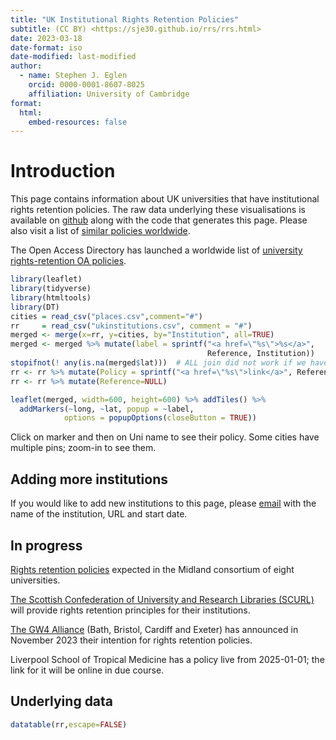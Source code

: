 ```yaml
---
title: "UK Institutional Rights Retention Policies"
subtitle: (CC BY) <https://sje30.github.io/rrs/rrs.html>
date: 2023-03-18
date-format: iso
date-modified: last-modified
author:
  - name: Stephen J. Eglen
    orcid: 0000-0001-8607-8025
    affiliation: University of Cambridge
format:
  html:
    embed-resources: false
---
```



# Introduction

This page contains information about UK universities that have
institutional rights retention policies.  The raw data underlying
these visualisations is available on
[github](https://github.com/sje30/rrs/blob/main/ukinstitutions.csv)
along with the code that generates this page.  Please also visit a
list of [similar policies worldwide](https://cyber.harvard.edu/hoap/Additional_resources#Policies_of_the_kind_recommended_in_the_guide).


The Open Access Directory has launched a worldwide list of [university
rights-retention OA policies](https://oad.simmons.edu/oadwiki/University_rights-retention_OA_policies).

```r
library(leaflet)
library(tidyverse)
library(htmltools)
library(DT)
cities = read_csv("places.csv",comment="#")
rr     = read_csv("ukinstitutions.csv", comment = "#")
merged <- merge(x=rr, y=cities, by="Institution", all=TRUE)
merged <- merged %>% mutate(label = sprintf("<a href=\"%s\">%s</a>",
                                            Reference, Institution))
stopifnot(! any(is.na(merged$lat)))  # ALL join did not work if we have NAs.
rr <- rr %>% mutate(Policy = sprintf("<a href=\"%s\">link</a>", Reference))
rr <- rr %>% mutate(Reference=NULL)
```

```r
leaflet(merged, width=600, height=600) %>% addTiles() %>%
  addMarkers(~long, ~lat, popup = ~label,
            options = popupOptions(closeButton = TRUE))
```

Click on marker and then on Uni name to see their policy.  Some cities
have multiple pins; zoom-in to see them.

## Adding more institutions

If you would like to add new institutions to this page, please
[email](https://sje30.github.io/about) with the name of the
institution, URL and start date.




## In progress

[Rights retention
policies](https://midlandsinnovation.org.uk/write/MediaUploads/Press%20Release/2023/MIRightsRetentionStatementFINAL.pdf)
expected in the Midland consortium of eight universities.

[The Scottish Confederation of University and Research Libraries
(SCURL)](https://www.scurl.ac.uk/rights-retention-statement) will
provide rights retention principles for their institutions.

[The GW4 Alliance](https://gw4.ac.uk/news/gw4-alliance-launches-joint-statement-on-rights-retention-in-scholarly-works/)
(Bath, Bristol, Cardiff and Exeter) has announced in November 2023
their intention for rights retention policies.

Liverpool School of Tropical Medicine has a policy live from 2025-01-01; the
link for it will be online in due course.


## Underlying data

```r
datatable(rr,escape=FALSE)
```



